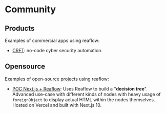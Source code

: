 
<Meta title="Docs/Community" />

# Community

## Products
Examples of commercial apps using reaflow:

- [CRFT](https://crft.app): no-code cyber security automation.

## Opensource
Examples of open-source projects using reaflow:

- [POC Next.js + Reaflow](https://github.com/Vadorequest/poc-nextjs-reaflow): Uses
Reaflow to build a "**decision tree**". Advanced use-case with different kinds
of nodes with heavy usage of `foreignObject` to display actual HTML within the nodes themselves.
Hosted on Vercel and built with Next.js 10.
